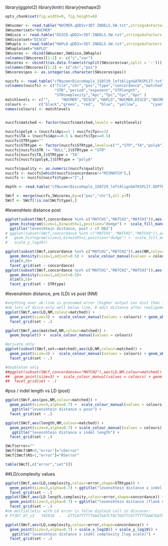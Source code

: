 library(ggplot2)
library(knitr)
library(reshape2)
```r
opts_chunk$set(fig.width=9, fig.height=6)
``` 

```r
SWnucmer <- read.table("NUCMER.qDD2vr3D7.INDELS.SW.txt",stringsAsFactors = F,sep='\t',header=T)
SWnucmer$set="NUCMER"
SWdisco <- read.table("DISCO.qDD2vr3D7.INDELS.SW.txt",stringsAsFactors = F,sep='\t',header=T)
SWdisco$set="DISCO"
SWhaplo <- read.table("HAPLO.qDD2vr3D7.INDELS.SW.txt",stringsAsFactors = F,sep='\t',header=T)
SWhaplo$set="HAPLO"
SWscores <- rbind(SWnucmer,SWdisco,SWhaplo)
colnames(SWscores)[1:2] <- c("i","var")
SWscores <- cbind(t(as.data.frame(strsplit(SWscores$var,split = ':'))),SWscores)
colnames(SWscores)[1:2] <- c("chr","pos")
SWscores$pos <- as.integer(as.character(SWscores$pos))

```

```r
nuccfs <- read.table("cfNucmerDiscoHaplo_150729_leftAlignGATKSPLIT.txt",sep="\t",stringsAsFactors = F)
colnames(nuccfs) <- c("file","chr","pos","type","concordance","matched","quality","length","alleles","complexity",
                      "STR","period","exponent","STRlength",
                      "STRcomplexity","Apc","Tpc","Cpc","Gpc" )
matchlevels <- c("",     "NUCMER","DISCO","HAPLO","NUCMER,DISCO","NUCMER,HAPLO","DISCO,HAPLO","NUCMER,DISCO,HAPLO")
colours <-     c("black","green", "red",  "blue", "yellow",      "cyan",        "magenta",     "white")
names(colours) <- matchlevels


nuccfs$matched <- factor(nuccfs$matched,levels = matchlevels)

nuccfs$polyA = (nuccfs$Apc==1 | nuccfs$Tpc==1)
nuccfs$TA = (nuccfs$Apc==0.5 & nuccfs$Tpc==0.5)
nuccfs$STRtype=""
nuccfs$STRtype <- factor(nuccfs$STRtype,levels=c("","STR","TA","polyA"))
nuccfs[nuccfs$STR != "NULL",]$STRtype = "STR"
nuccfs[nuccfs$TA,]$STRtype = "TA"
nuccfs[nuccfs$polyA,]$STRtype = "polyA"

nuccfs$quality <- as.numeric(nuccfs$quality)
nuccfs <- nuccfs[which(nuccfs$concordance!="MISMATCH"),]
nuccfs <- nuccfs[nuccfs$type=="I",]

``` 

```r

depth <- read.table("cfNucmerDiscoHaplo_150729_leftAlignGATKSPLIT.DEPTH.txt",sep="\t",stringsAsFactors = F,header=T)

```

```r
SWcf <- merge(nuccfs,SWscores,by=c("pos","chr"),all.y=T)
SWcf <- SWcf[!is.na(SWcf$type),]

``` 


#levenshtein distance post
```r
ggplot(subset(SWcf,concordance %in% c("MATCH1","MATCH2","MATCH3")),aes(NM,fill=set)) + 
  geom_histogram(size=1,binwidth=1,position="dodge") +  scale_fill_manual(values = colours) +
  ggtitle("levenshtein distance, post / cf DD2")
# ggplot(subset(SWcf,concordance %in% c("MATCH1","MATCH2","MATCH3")),aes(NM,fill=set)) + 
#   geom_histogram(size=1,binwidth=1,position="dodge") +  scale_fill_manual(values = colours) +
#   scale_y_log10()

ggplot(subset(SWcf,concordance %in% c("MATCH1","MATCH2")),aes(NM,colour=matched)) + 
  geom_density(size=1,adjust=0.5) +  scale_colour_manual(values = colours) +
  xlim(0,8)+
  facet_grid(set ~ concordance)
ggplot(subset(SWcf,concordance %in% c("MATCH1","MATCH2","MATCH3")),aes(NM,colour=STRtype)) + 
  geom_density(size=1,adjust=0.5)+
  xlim(0,5)+
  facet_grid(set ~ STRtype)
```


#levenshtein distance, pre (LD) vs post (NM)
```r
#anything over ab-line is presumed error (higher output Lev dist than input)
#nb lots of disco-only well below line, 0 edit distance after realignment
ggplot(SWcf,aes(LD,NM,colour=matched)) + 
  geom_point(size=3) +  scale_colour_manual(values = colours) + geom_abline() +
  facet_grid(set ~ .)

ggplot(SWcf,aes(matched,NM,colour=matched)) + 
  geom_boxplot() +  scale_colour_manual(values = colours)

#private_only
ggplot(subset(SWcf,set==matched),aes(LD,NM,colour=matched)) + 
  geom_point(size=3) +  scale_colour_manual(values = colours) + geom_abline() +
  facet_grid(set ~ .)

#doubleton only
##ggplot(subset(SWcf,concordance=="MATCH2"),aes(LD,NM,colour=matched)) + 
##  geom_point(size=3) +  scale_colour_manual(values = colours) + geom_abline() +
##  facet_grid(set ~ .)

```


#pos / indel length vs LD (post)
```r
ggplot(SWcf,aes(pos,NM,colour=matched)) + 
  geom_point(size=4,alpha=0.7) +  scale_colour_manual(values = colours) + 
   ggtitle("levenshtein distance x posn") +
  facet_grid(set ~ .)

ggplot(SWcf,aes(length,NM,colour=matched)) + 
  geom_point(size=4,alpha=0.7) + scale_colour_manual(values = colours) + 
   ggtitle("levenshtein distance x indel length") +
  facet_grid(set ~ .)

```

```r
SWcf$error=""
SWcf[SWcf$NM>0,"error"]="LDerror"
SWcf[SWcf$RS>1,"error"]="RSerror"

table(SWcf[,c("error","set")])
```
##LD/complexity values
```r
ggplot(SWcf,aes(LD,complexity,colour=error,shape=STRtype)) + 
  geom_point(size=3,alpha=0.7) + ggtitle("levenshtein distance x indel complexity") +
  facet_grid(set ~ .)
ggplot(SWcf,aes(LD-length,complexity,colour=error,shape=concordance)) + 
  geom_point(size=3,alpha=0.7) + ggtitle("levenshtein distance (flank only) x indel complexity") +
  facet_grid(set ~ .)
#nb multiallelic with LD error is false diploid call in discovar:
# Pf3D7_07_v3	745910	.	GTTCATTTTTTGAATGATCTACTGGTTCATTTTTTGAATGATCTACTGGTTCATTTTTTGAATGATCTACTGATTCATTTTTTGAATGATCTACTGA	TTCATTTTTTGAATGATCTACTGG,G	214.00	PASS	AC=1,1;AN=2;BL=2;SF=1	GT:ALTP:REFP:GP	.	1/2:60,154:0:0,0,0,0,60,4.34295e-06	.

ggplot(SWcf,aes(LD,complexity,colour=error,shape=concordance)) + 
  geom_point(size=3,alpha=0.7) + scale_x_log10() + scale_y_log10() +
   ggtitle("levenshtein distance x indel complexity [log scale]") +
  facet_grid(set ~ .)

```

